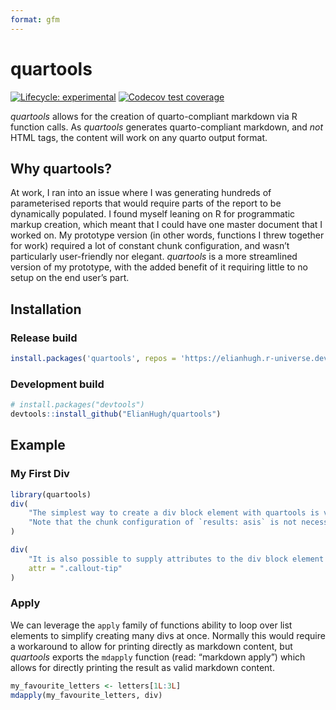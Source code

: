 ```yaml
---
format: gfm
---
```


<!-- README.md is generated from README.Rmd. Please edit that file -->

# quartools

<!-- badges: start -->
[![Lifecycle: experimental](https://img.shields.io/badge/lifecycle-experimental-orange.svg)](https://lifecycle.r-lib.org/articles/stages.html#experimental)
[![Codecov test coverage](https://codecov.io/gh/ElianHugh/quartools/branch/main/graph/badge.svg)](https://app.codecov.io/gh/ElianHugh/quartools?branch=main)
<!-- badges: end -->

_quartools_ allows for the creation of quarto-compliant markdown via R function calls. As _quartools_ generates quarto-compliant markdown, and _not_ HTML tags, the content will work on any quarto output format.


## Why quartools?

At work, I ran into an issue where I was generating hundreds of parameterised reports that would require parts of the report to be dynamically populated. I found myself leaning on R for programmatic markup creation, which meant that I could have one master document that I worked on. My prototype version (in other words, functions I threw together for work) required a lot of constant chunk configuration, and wasn't particularly user-friendly nor elegant. _quartools_ is a more streamlined version of my prototype, with the added benefit of it requiring little to no setup on the end user's part.


## Installation

### Release build

``` r
install.packages('quartools', repos = 'https://elianhugh.r-universe.dev')
```

### Development build

``` r
# install.packages("devtools")
devtools::install_github("ElianHugh/quartools")
```

## Example

### My First Div


```r
library(quartools)
div(
    "The simplest way to create a div block element with quartools is via the `div` function.",
    "Note that the chunk configuration of `results: asis` is not necessary."
)
```

```r
div(
    "It is also possible to supply attributes to the div block element via the `attr` parameter.",
    attr = ".callout-tip"
)
```

### Apply

We can leverage the `apply` family of functions ability to loop over list elements to simplify creating many divs at once. Normally this would require a workaround to allow for printing directly as markdown content, but _quartools_ exports the `mdapply` function (read: "markdown apply") which allows for directly printing the result as valid markdown content.

```r
my_favourite_letters <- letters[1L:3L]
mdapply(my_favourite_letters, div)
```
